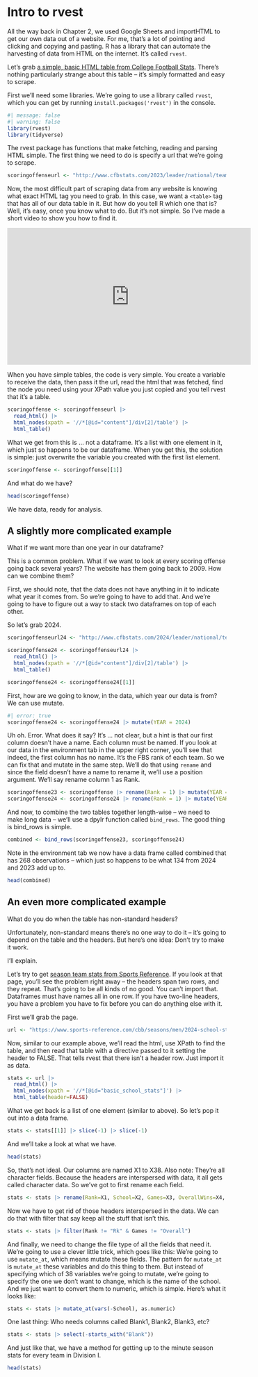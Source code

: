 # Intro to rvest

All the way back in Chapter 2, we used Google Sheets and importHTML to get our own data out of a website. For me, that's a lot of pointing and clicking and copying and pasting. R has a library that can automate the harvesting of data from HTML on the internet. It's called `rvest`.

Let's grab [a simple, basic HTML table from College Football Stats](http://www.cfbstats.com/2023/leader/national/team/offense/split01/category09/sort01.html). There's nothing particularly strange about this table -- it's simply formatted and easy to scrape.

First we'll need some libraries. We're going to use a library called `rvest`, which you can get by running `install.packages('rvest')` in the console.

```r
#| message: false
#| warning: false
library(rvest)
library(tidyverse)
```

The rvest package has functions that make fetching, reading and parsing HTML simple. The first thing we need to do is specify a url that we're going to scrape.

```r
scoringoffenseurl <- "http://www.cfbstats.com/2023/leader/national/team/offense/split01/category09/sort01.html"
```

Now, the most difficult part of scraping data from any website is knowing what exact HTML tag you need to grab. In this case, we want a `<table>` tag that has all of our data table in it. But how do you tell R which one that is? Well, it's easy, once you know what to do. But it's not simple. So I've made a short video to show you how to find it.

<iframe width="560" height="315" src="https://www.youtube.com/embed/kYkSE3zWa9Y" frameborder="0" allow="accelerometer; autoplay; encrypted-media; gyroscope; picture-in-picture" allowfullscreen>

</iframe>

When you have simple tables, the code is very simple. You create a variable to receive the data, then pass it the url, read the html that was fetched, find the node you need using your XPath value you just copied and you tell rvest that it's a table.

```r
scoringoffense <- scoringoffenseurl |>
  read_html() |>
  html_nodes(xpath = '//*[@id="content"]/div[2]/table') |>
  html_table()
```

What we get from this is ... not a dataframe. It's a list with one element in it, which just so happens to be our dataframe. When you get this, the solution is simple: just overwrite the variable you created with the first list element.

```r
scoringoffense <- scoringoffense[[1]]
```

And what do we have?

```r
head(scoringoffense)
```

We have data, ready for analysis.

## A slightly more complicated example

What if we want more than one year in our dataframe?

This is a common problem. What if we want to look at every scoring offense going back several years? The website has them going back to 2009. How can we combine them?

First, we should note, that the data does not have anything in it to indicate what year it comes from. So we're going to have to add that. And we're going to have to figure out a way to stack two dataframes on top of each other.

So let's grab 2024.

```r
scoringoffenseurl24 <- "http://www.cfbstats.com/2024/leader/national/team/offense/split01/category09/sort01.html"

scoringoffense24 <- scoringoffenseurl24 |>
  read_html() |>
  html_nodes(xpath = '//*[@id="content"]/div[2]/table') |>
  html_table()

scoringoffense24 <- scoringoffense24[[1]]
```

First, how are we going to know, in the data, which year our data is from? We can use mutate.

```r
#| error: true
scoringoffense24 <- scoringoffense24 |> mutate(YEAR = 2024)
```

Uh oh. Error. What does it say? It's ... not clear, but a hint is that our first column doesn't have a name. Each column must be named. If you look at our data in the environment tab in the upper right corner, you'll see that indeed, the first column has no name. It's the FBS rank of each team. So we can fix that and mutate in the same step. We'll do that using `rename` and since the field doesn't have a name to rename it, we'll use a position argument. We'll say rename column 1 as Rank.

```r
scoringoffense23 <- scoringoffense |> rename(Rank = 1) |> mutate(YEAR = 2023)
scoringoffense24 <- scoringoffense24 |> rename(Rank = 1) |> mutate(YEAR = 2024)
```

And now, to combine the two tables together length-wise -- we need to make long data -- we'll use a dpylr function called `bind_rows`. The good thing is bind_rows is simple.

```r
combined <- bind_rows(scoringoffense23, scoringoffense24)
```

Note in the environment tab we now have a data frame called combined that has 268 observations -- which just so happens to be what 134 from 2024 and 2023 add up to.

```r
head(combined)
```

## An even more complicated example

What do you do when the table has non-standard headers?

Unfortunately, non-standard means there's no one way to do it -- it's going to depend on the table and the headers. But here's one idea: Don't try to make it work.

I'll explain.

Let's try to get [season team stats from Sports Reference](https://www.sports-reference.com/cbb/seasons/2024-school-stats.html). If you look at that page, you'll see the problem right away -- the headers span two rows, and they repeat. That's going to be all kinds of no good. You can't import that. Dataframes must have names all in one row. If you have two-line headers, you have a problem you have to fix before you can do anything else with it.

First we'll grab the page.

```r
url <- "https://www.sports-reference.com/cbb/seasons/men/2024-school-stats.html"
```

Now, similar to our example above, we'll read the html, use XPath to find the table, and then read that table with a directive passed to it setting the header to FALSE. That tells rvest that there isn't a header row. Just import it as data.

```r
stats <- url |>
  read_html() |>
  html_nodes(xpath = '//*[@id="basic_school_stats"]') |>
  html_table(header=FALSE)
```

What we get back is a list of one element (similar to above). So let's pop it out into a data frame.

```r
stats <- stats[[1]] |> slice(-1) |> slice(-1)
```

And we'll take a look at what we have.

```r
head(stats)
```

So, that's not ideal. Our columns are named X1 to X38. Also note: They're all character fields. Because the headers are interspersed with data, it all gets called character data. So we've got to first rename each field.

```r
stats <- stats |> rename(Rank=X1, School=X2, Games=X3, OverallWins=X4, OverallLosses=X5, WinPct=X6, OverallSRS=X7, OverallSOS=X8, Blank1=X9, ConferenceWins=X10, ConferenceLosses=X11, Blank2=X12, HomeWins=X13, HomeLosses=X14, Blank3=X15, AwayWins=X16, AwayLosses=X17, Blank4=X18, ForPoints=X19, OppPoints=X20, Blank5=X21, Minutes=X22, FieldGoalsMade=X23, FieldGoalsAttempted=X24, FieldGoalPCT=X25, ThreePointMade=X26, ThreePointAttempts=X27, ThreePointPct=X28, FreeThrowsMade=X29, FreeThrowsAttempted=X30, FreeThrowPCT=X31, OffensiveRebounds=X32, TotalRebounds=X33, Assists=X34, Steals=X35, Blocks=X36, Turnovers=X37, PersonalFouls=X38)
```

Now we have to get rid of those headers interspersed in the data. We can do that with filter that say keep all the stuff that isn't this.

```r
stats <- stats |> filter(Rank != "Rk" & Games != "Overall") 
```

And finally, we need to change the file type of all the fields that need it. We're going to use a clever little trick, which goes like this: We're going to use `mutate_at`, which means mutate these fields. The pattern for `mutate_at` is `mutate_at` these variables and do this thing to them. But instead of specifying which of 38 variables we're going to mutate, we're going to specify the one we don't want to change, which is the name of the school. And we just want to convert them to numeric, which is simple. Here's what it looks like:

```r
stats <- stats |> mutate_at(vars(-School), as.numeric)
```

One last thing: Who needs columns called Blank1, Blank2, Blank3, etc?

```r
stats <- stats |> select(-starts_with("Blank"))
```

And just like that, we have a method for getting up to the minute season stats for every team in Division I.

```r
head(stats)
```
